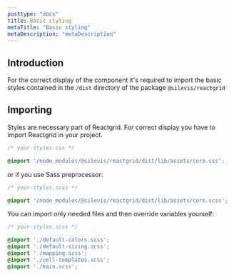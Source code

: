 ```yaml
---
posttype: "docs"
title: Basic styling
metaTitle: "Basic styling"
metaDescription: "metaDescription"
---
```


## Introduction

For the correct display of the component it's required to import the basic styles contained in the `/dist` directory of the package `@silevis/reactgrid`

## Importing

Styles are necessary part of Reactgrid. For correct display you have to import Reactgrid in your project.

```css
/* your-styles.css */

@import '/node_modules/@silevis/reactgrid/dist/lib/assets/core.css';
```

or if you use Sass preprocessor:

```scss
/* your-styles.scss */

@import '/node_modules/@silevis/reactgrid/dist/lib/assets/core.scss';
```

You can import only needed files and then override variables yourself:

```scss
/* your-styles.scss */

@import './default-colors.scss';
@import './default-sizing.scss';
@import './mapping.scss';
@import './cell-templates.scss';
@import './main.scss';
```